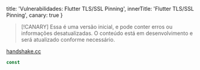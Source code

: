   title: 'Vulnerabilidades: Flutter TLS/SSL Pinning',
  innerTitle: 'Flutter TLS/SSL Pinning',
  canary: true
}

> [!CANARY]
> Essa é uma versão inicial, e pode conter erros ou informações desatualizadas. O conteúdo está em desenvolvimento e será atualizado conforme necessário.


[handshake.cc](https://github.com/google/boringssl/blob/main/ssl/handshake.cc)

```javascript filename="flutter_bypass.js" showLineNumbers
const
```